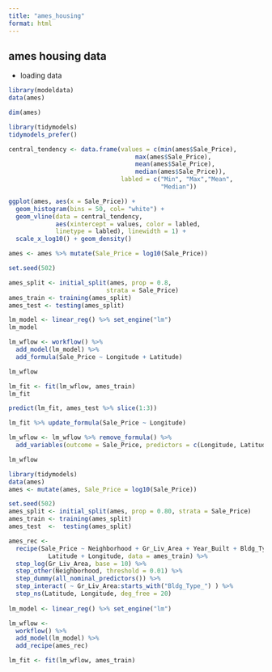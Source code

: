 ```yaml
---
title: "ames_housing"
format: html
---
```


## ames housing data


* loading data
```r
library(modeldata)
data(ames)

dim(ames)

```

```r

library(tidymodels)
tidymodels_prefer()
```

```r
central_tendency <- data.frame(values = c(min(ames$Sale_Price),
                                   max(ames$Sale_Price),
                                   mean(ames$Sale_Price),
                                   median(ames$Sale_Price)),
                               labled = c("Min", "Max","Mean",
                                          "Median"))

ggplot(ames, aes(x = Sale_Price)) + 
  geom_histogram(bins = 50, col= "white") + 
  geom_vline(data = central_tendency, 
             aes(xintercept = values, color = labled,
             linetype = labled), linewidth = 1) +
  scale_x_log10() + geom_density()
```

```r
ames <- ames %>% mutate(Sale_Price = log10(Sale_Price))
```

```r
set.seed(502)

ames_split <- initial_split(ames, prop = 0.8, 
                           strata = Sale_Price)
ames_train <- training(ames_split)
ames_test <- testing(ames_split)
```

```r
lm_model <- linear_reg() %>% set_engine("lm")
lm_model
```

```r
lm_wflow <- workflow() %>% 
  add_model(lm_model) %>% 
  add_formula(Sale_Price ~ Longitude + Latitude)

lm_wflow
```

```r
lm_fit <- fit(lm_wflow, ames_train)
lm_fit

predict(lm_fit, ames_test %>% slice(1:3))
```

```r
lm_fit %>% update_formula(Sale_Price ~ Longitude)
```

```r
lm_wflow <- lm_wflow %>% remove_formula() %>% 
  add_variables(outcome = Sale_Price, predictors = c(Longitude, Latitude))

lm_wflow
```

```r
library(tidymodels)
data(ames)
ames <- mutate(ames, Sale_Price = log10(Sale_Price))

set.seed(502)
ames_split <- initial_split(ames, prop = 0.80, strata = Sale_Price)
ames_train <- training(ames_split)
ames_test  <-  testing(ames_split)

ames_rec <- 
  recipe(Sale_Price ~ Neighborhood + Gr_Liv_Area + Year_Built + Bldg_Type + 
           Latitude + Longitude, data = ames_train) %>%
  step_log(Gr_Liv_Area, base = 10) %>% 
  step_other(Neighborhood, threshold = 0.01) %>% 
  step_dummy(all_nominal_predictors()) %>% 
  step_interact( ~ Gr_Liv_Area:starts_with("Bldg_Type_") ) %>% 
  step_ns(Latitude, Longitude, deg_free = 20)
  
lm_model <- linear_reg() %>% set_engine("lm")

lm_wflow <- 
  workflow() %>% 
  add_model(lm_model) %>% 
  add_recipe(ames_rec)

lm_fit <- fit(lm_wflow, ames_train)
```




